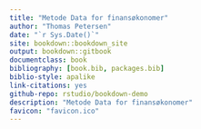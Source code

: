 ```yaml
--- 
title: "Metode Data for finansøkonomer"
author: "Thomas Petersen"
date: "`r Sys.Date()`"
site: bookdown::bookdown_site
output: bookdown::gitbook
documentclass: book
bibliography: [book.bib, packages.bib]
biblio-style: apalike
link-citations: yes
github-repo: rstudio/bookdown-demo
description: "Metode Data for finansøkonomer"
favicon: "favicon.ico"
---
```




# {-}



